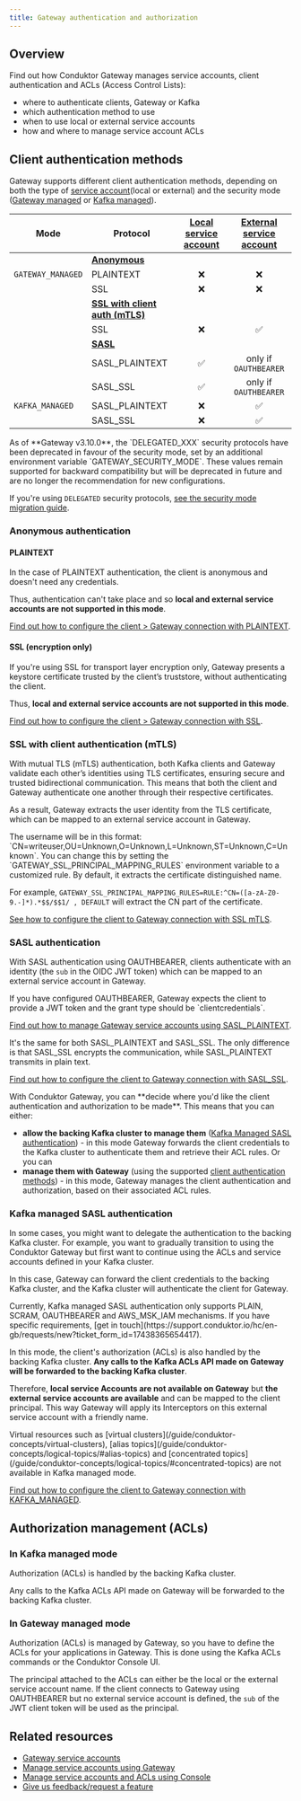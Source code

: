 ```yaml
---
title: Gateway authentication and authorization
---
```


## Overview

Find out how Conduktor Gateway manages service accounts, client authentication and ACLs (Access Control Lists):

- where to authenticate clients, Gateway or Kafka
- which authentication method to use
- when to use local or external service accounts
- how and where to manage service account ACLs

## Client authentication methods

Gateway supports different client authentication methods, depending on both the type of [service account](/guide/conduktor-concepts/gw-service-accounts)(local or external) and the security mode ([Gateway managed](#in-gateway-managed-mode) or [Kafka managed](#in-kafka-managed-mode)).

| **Mode**          | **Protocol**                                                            | [Local service account](/guide/conduktor-concepts/gw-service-accounts/#local-service-accounts)               | [External service account](/guide/conduktor-concepts/gw-service-accounts/#external-service-accounts)                  |
| ----------------- | ----------------------------------------------------------------------- | :---------------------------------: | :---------------------------------------: |
|                   | [**Anonymous**](#anonymous-authentication)                              |                                     |                                           |
| `GATEWAY_MANAGED` | PLAINTEXT                                                               |                  ❌                 |                     ❌                    |
|                   | SSL                                                                     |                  ❌                 |                     ❌                    |
|                   | [**SSL with client auth (mTLS)**](#ssl-with-client-authentication-mtls) |                                     |                                           |
|                   | SSL                                                                     |                  ❌                 |                     ✅                    |
|                   | [**SASL**](#sasl-authentication)                                        |                                     |                                           |
|                   | SASL\_PLAINTEXT                                                         |                  ✅                 |           only if `OAUTHBEARER`           |
|                   | SASL\_SSL                                                               |                  ✅                 |           only if `OAUTHBEARER`           |
| `KAFKA_MANAGED`   | SASL\_PLAINTEXT                                                         |                  ❌                 |                     ✅                    |
|                   | SASL\_SSL                                                               |                  ❌                 |                     ✅                    |

<Warning>
As of **Gateway v3.10.0**, the `DELEGATED_XXX` security protocols have been deprecated in favour of the security mode, set by an additional environment variable `GATEWAY_SECURITY_MODE`. These values remain supported for backward compatibility but will be deprecated in future and are no longer the recommendation for new configurations.

If you're using `DELEGATED` security protocols, [see the security mode migration guide](/guide/tutorials/migrate-gw-security).
</Warning>

### Anonymous authentication

#### PLAINTEXT

In the case of PLAINTEXT authentication, the client is anonymous and doesn't need any credentials.

Thus, authentication can't take place and so **local and external service accounts are not supported in this mode**.

[Find out how to configure the client > Gateway connection with PLAINTEXT](/guide/conduktor-in-production/deploy-artifacts/deploy-gateway/#plaintext-1).

#### SSL (encryption only)

If you're using SSL for transport layer encryption only, Gateway presents a keystore certificate trusted by the client’s truststore, without authenticating the client.

Thus, **local and external service accounts are not supported in this mode**.

[Find out how to configure the client > Gateway connection with SSL](/guide/conduktor-in-production/deploy-artifacts/deploy-gateway/#ssl-1).

### SSL with client authentication (mTLS)

With mutual TLS (mTLS) authentication, both Kafka clients and Gateway validate each other’s identities using TLS certificates, ensuring secure and trusted bidirectional communication. This means that both the client and Gateway authenticate one another through their respective certificates.

As a result, Gateway extracts the user identity from the TLS certificate, which can be mapped to an external service account in Gateway.

<Info>
The username will be in this format: `CN=writeuser,OU=Unknown,O=Unknown,L=Unknown,ST=Unknown,C=Unknown`. You can change this by setting the `GATEWAY_SSL_PRINCIPAL_MAPPING_RULES` environment variable to a customized rule. By default, it extracts the certificate distinguished name.

For example, `GATEWAY_SSL_PRINCIPAL_MAPPING_RULES=RULE:^CN=([a-zA-Z0-9.-]*).*$$/$$1/ , DEFAULT` will extract the CN part of the certificate.
</Info>

[See how to configure the client to Gateway connection with SSL mTLS](/guide/conduktor-in-production/deploy-artifacts/deploy-gateway/#mtls).

### SASL authentication

With SASL authentication using OAUTHBEARER, clients authenticate with an identity (the `sub` in the OIDC JWT token) which can be mapped to an external service account in Gateway.

<Note>
If you have configured OAUTHBEARER, Gateway expects the client to provide a JWT token and the grant type should be `clientcredentials`.
</Note>

[Find out how to manage Gateway service accounts using SASL_PLAINTEXT](/guide/conduktor-in-production/deploy-artifacts/deploy-gateway/#sasl_plaintext-1).

It's the same for both SASL_PLAINTEXT and SASL_SSL. The only difference is that SASL_SSL encrypts the communication, while SASL_PLAINTEXT transmits in plain text.

[Find out how to configure the client to Gateway connection with SASL_SSL](/guide/conduktor-in-production/deploy-artifacts/deploy-gateway/#sasl_ssl-1).

<Warning>
With Conduktor Gateway, you can **decide where you'd like the client authentication and authorization to be made**. This means that you can either:

- **allow the backing Kafka cluster to manage them** ([Kafka Managed SASL authentication](#kafka-managed-sasl-authentication)) - in this mode Gateway forwards the client credentials to the Kafka cluster to authenticate them and retrieve their ACL rules. Or you can
- **manage them with Gateway** (using the supported [client authentication methods](#client-authentication-methods)) - in this mode, Gateway manages the client authentication and authorization, based on their associated ACL rules.
</Warning>

### Kafka managed SASL authentication

In some cases, you might want to delegate the authentication to the backing Kafka cluster. For example, you want to gradually transition to using the Conduktor Gateway but first want to continue using the ACLs and service accounts defined in your Kafka cluster.

In this case, Gateway can forward the client credentials to the backing Kafka cluster, and the Kafka cluster will authenticate the client for Gateway.

<Info>
Currently, Kafka managed SASL authentication only supports PLAIN, SCRAM, OAUTHBEARER and AWS_MSK_IAM mechanisms. If you have specific requirements, [get in touch](https://support.conduktor.io/hc/en-gb/requests/new?ticket_form_id=17438365654417).
</Info>

In this mode, the client's authorization (ACLs) is also handled by the backing Kafka cluster. **Any calls to the Kafka ACLs API made on Gateway will be forwarded to the backing Kafka cluster**.

Therefore, **local service Accounts are not available on Gateway** but **the external service accounts are available** and can be mapped to the client principal. This way Gateway will apply its Interceptors on this external service account with a friendly name.

<Warning>
Virtual resources such as [virtual clusters](/guide/conduktor-concepts/virtual-clusters), [alias topics](/guide/conduktor-concepts/logical-topics/#alias-topics) and [concentrated topics](/guide/conduktor-concepts/logical-topics/#concentrated-topics) are not available in Kafka managed mode.
</Warning>

[Find out how to configure the client to Gateway connection with KAFKA_MANAGED](/guide/conduktor-in-production/deploy-artifacts/deploy-gateway/#security-protocol).

## Authorization management (ACLs)

### In Kafka managed mode

Authorization (ACLs) is handled by the backing Kafka cluster.

Any calls to the Kafka ACLs API made on Gateway will be forwarded to the backing Kafka cluster.

### In Gateway managed mode

Authorization (ACLs) is managed by Gateway, so you have to define the ACLs for your applications in Gateway. This is done using the Kafka ACLs commands or the Conduktor Console UI.

The principal attached to the ACLs can either be the local or the external service account name. If the client connects to Gateway using OAUTHBEARER but no external service account is defined, the `sub` of the JWT client token will be used as the principal.

## Related resources

- [Gateway service accounts](/guide/conduktor-concepts/gw-service-accounts)
- [Manage service accounts using Gateway](/guide/tutorials/manage-gw-sa)
- [Manage service accounts and ACLs using Console](/guide/manage-kafka/kafka-resources/service-accounts-acls)
- [Give us feedback/request a feature](https://conduktor.io/roadmap)
